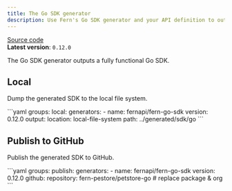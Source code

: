```yaml
---
title: The Go SDK generator
description: Use Fern's Go SDK generator and your API definition to output a fully functional Go SDK (client libraries) to your local filesystem, or publish it to GitHub. 
---
```


[Source code](https://github.com/fern-api/fern/tree/main/generators/go)<br />
**Latest version**: `0.12.0`

The Go SDK generator outputs a fully functional Go SDK.

## Local

Dump the generated SDK to the local file system.

<CodeBlock title="generators.yml">
```yaml
groups:
  local:
    generators:
      - name: fernapi/fern-go-sdk
        version: 0.12.0
        output:
          location: local-file-system
          path: ../generated/sdk/go
```
</CodeBlock>

## Publish to GitHub 

Publish the generated SDK to GitHub.

<CodeBlock title="generators.yml">
```yaml
groups:
  publish:
    generators:
      - name: fernapi/fern-go-sdk
        version: 0.12.0
        github:
          repository: fern-pestore/petstore-go # replace package & org
```
</CodeBlock>
